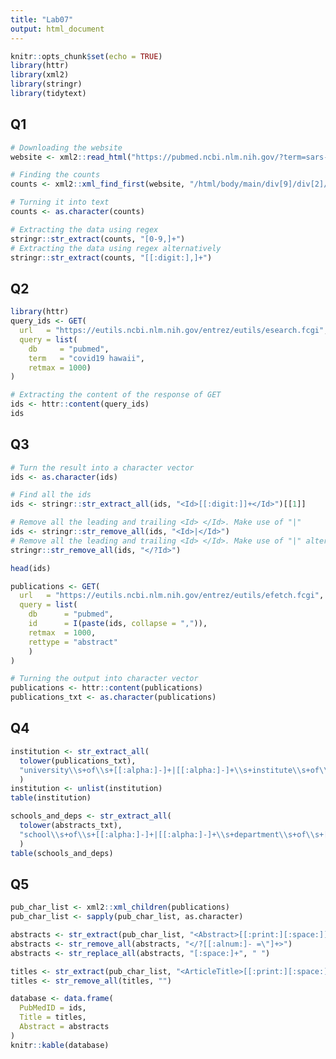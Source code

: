 ```yaml
---
title: "Lab07"
output: html_document
---
```


```r
knitr::opts_chunk$set(echo = TRUE)
library(httr)
library(xml2)
library(stringr)
library(tidytext)
```

## Q1

```r
# Downloading the website
website <- xml2::read_html("https://pubmed.ncbi.nlm.nih.gov/?term=sars-cov-2")

# Finding the counts
counts <- xml2::xml_find_first(website, "/html/body/main/div[9]/div[2]/div[2]/div[1]/span")

# Turning it into text
counts <- as.character(counts)

# Extracting the data using regex
stringr::str_extract(counts, "[0-9,]+")
# Extracting the data using regex alternatively
stringr::str_extract(counts, "[[:digit:],]+")
```

## Q2

```r
library(httr)
query_ids <- GET(
  url   = "https://eutils.ncbi.nlm.nih.gov/entrez/eutils/esearch.fcgi",
  query = list(
    db     = "pubmed",
    term   = "covid19 hawaii",
    retmax = 1000)
)

# Extracting the content of the response of GET
ids <- httr::content(query_ids)
ids
```

## Q3

```r
# Turn the result into a character vector
ids <- as.character(ids)

# Find all the ids 
ids <- stringr::str_extract_all(ids, "<Id>[[:digit:]]+</Id>")[[1]]

# Remove all the leading and trailing <Id> </Id>. Make use of "|"
ids <- stringr::str_remove_all(ids, "<Id>|</Id>")
# Remove all the leading and trailing <Id> </Id>. Make use of "|" alternatively
stringr::str_remove_all(ids, "</?Id>")

head(ids)

```

```r
publications <- GET(
  url   = "https://eutils.ncbi.nlm.nih.gov/entrez/eutils/efetch.fcgi",
  query = list(
    db      = "pubmed",
    id      = I(paste(ids, collapse = ",")),
    retmax  = 1000,
    rettype = "abstract"
    )
)

# Turning the output into character vector
publications <- httr::content(publications)
publications_txt <- as.character(publications)
```

## Q4

```r
institution <- str_extract_all(
  tolower(publications_txt),
  "university\\s+of\\s+[[:alpha:]-]+|[[:alpha:]-]+\\s+institute\\s+of\\s+[[:alpha:]-]+"
  ) 
institution <- unlist(institution)
table(institution)
```

```r
schools_and_deps <- str_extract_all(
  tolower(abstracts_txt),
  "school\\s+of\\s+[[:alpha:]-]+|[[:alpha:]-]+\\s+department\\s+of\\s+[[:alpha:]-]+"
  )
table(schools_and_deps)
```

## Q5

```r
pub_char_list <- xml2::xml_children(publications)
pub_char_list <- sapply(pub_char_list, as.character)
```

```r
abstracts <- str_extract(pub_char_list, "<Abstract>[[:print:][:space:]]</Abstract>")
abstracts <- str_remove_all(abstracts, "</?[[:alnum:]- =\"]+>")
abstracts <- str_replace_all(abstracts, "[:space:]+", " ")
```

```r
titles <- str_extract(pub_char_list, "<ArticleTitle>[[:print:][:space:]+</ArticleTitle>]")
titles <- str_remove_all(titles, "")
```


```r
database <- data.frame(
  PubMedID = ids,
  Title = titles,
  Abstract = abstracts
)
knitr::kable(database)
```






















